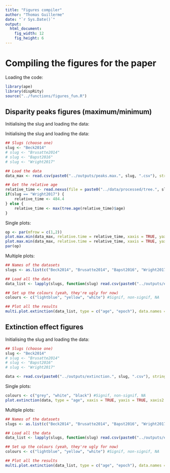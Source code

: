 ```yaml
---
title: "Figures compiler"
author: "Thomas Guillerme"
date: "`r Sys.Date()`"
output:
  html_document:
    fig_width: 12
    fig_height: 6
---
```


# Compiling the figures for the paper

Loading the code:

```r
library(ape)
library(dispRity)
source("../functions/figures_fun.R")
```

## Disparity peaks figures (maximum/minimum)

Initialising the slug and loading the data:

Initialising the slug and loading the data:

```r
## Slugs (choose one)
slug <- "Beck2014"
# slug <- "Brusatte2014"
# slug <- "Bapst2016"
# slug <- "Wright2017"

## Load the data
data_max <- read.csv(paste0("../outputs/peaks.max.", slug, ".csv"), stringsAsFactors = FALSE)

## Get the relative age
relative_time <- read.nexus(file = paste0("../data/processed/tree.", slug, ".tre"))
if(slug == "Wright2017") {
    relative_time <- 484.4
} else {
    relative_time <- max(tree.age(relative_time)$age)
}
```

Single plots:

```r
op <- par(mfrow = c(1,2))
plot.max.min(data_max, relative.time = relative_time, xaxis = TRUE, yaxis = TRUE, pch = 19, main = "Relative age at maximum disparity in Beck2014")
plot.max.min(data_max, relative.time = relative_time, xaxis = TRUE, yaxis = TRUE, pch = 19, main = "Maximum disparity in Beck2014", what = "disparity", legend.coords = "bottomright")
par(op)
```

Multiple plots:

```r
## Names of the datasets
slugs <- as.list(c("Beck2014", "Brusatte2014", "Bapst2016", "Wright2017"))

## Load all the data
data_list <- lapply(slugs, function(slug) read.csv(paste0("../outputs/extinction.", slug, ".csv"), stringsAsFactors = FALSE))

## Set up the colours (yeah, they're ugly for now)
colours <- c("lightblue", "yellow", "white") #Signif, non-signif, NA

## Plot all the results
multi.plot.extinction(data_list, type = c("age", "epoch"), data.names = unlist(slugs), cols = colours)
```




## Extinction effect figures

Initialising the slug and loading the data:

```r
## Slugs (choose one)
slug <- "Beck2014"
# slug <- "Brusatte2014"
# slug <- "Bapst2016"
# slug <- "Wright2017"

data <- read.csv(paste0("../outputs/extinction.", slug, ".csv"), stringsAsFactors = FALSE)
```

Single plots:

```r
colours <- c("grey", "white", "black") #Signif, non-signif, NA
plot.extinction(data, type = "age", xaxis = TRUE, yaxis = TRUE, xaxis2 = TRUE, main = slug, cols = colours)
```

Multiple plots:

```r
## Names of the datasets
slugs <- as.list(c("Beck2014", "Brusatte2014", "Bapst2016", "Wright2017"))

## Load all the data
data_list <- lapply(slugs, function(slug) read.csv(paste0("../outputs/extinction.", slug, ".csv"), stringsAsFactors = FALSE))

## Set up the colours (yeah, they're ugly for now)
colours <- c("lightblue", "yellow", "white") #Signif, non-signif, NA

## Plot all the results
multi.plot.extinction(data_list, type = c("age", "epoch"), data.names = unlist(slugs), cols = colours)
```


















